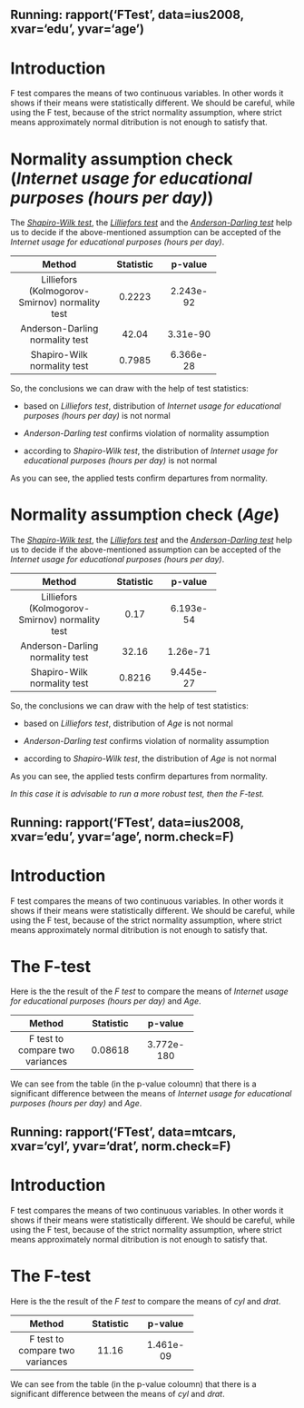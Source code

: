 ##########################################################################
##	 Running: rapport('FTest', data=ius2008, xvar='edu', yvar='age')
##########################################################################

# Introduction


F test compares the means of two continuous variables. In other words it shows if their means were statistically different.
We should be careful, while using the F test, because of the strict normality assumption, where strict means approximately normal ditribution is not enough to satisfy that.




# Normality assumption check (_Internet usage for educational purposes (hours per day)_)


The [_Shapiro-Wilk test_](http://en.wikipedia.org/wiki/Shapiro%E2%80%93Wilk_test), the [_Lilliefors test_](http://en.wikipedia.org/wiki/Lilliefors_test) and the [_Anderson-Darling test_](http://en.wikipedia.org/wiki/Anderson_Darling_test) help us to decide if the above-mentioned assumption can be accepted of the _Internet usage for educational purposes (hours per day)_.




-------------------------------------------------
          Method             Statistic   p-value 
--------------------------- ----------- ---------
        Lilliefors            0.2223    2.243e-92
   (Kolmogorov-Smirnov)                          
      normality test                             

Anderson-Darling normality     42.04    3.31e-90 
           test                                  

Shapiro-Wilk normality test   0.7985    6.366e-28
-------------------------------------------------


So, the conclusions we can draw with the help of test statistics: 
   
 - based on _Lilliefors test_, distribution of _Internet usage for educational purposes (hours per day)_ is not normal
   
 - _Anderson-Darling test_ confirms violation of normality assumption

 - according to _Shapiro-Wilk test_, the distribution of _Internet usage for educational purposes (hours per day)_ is not normal
 


As you can see, the applied tests confirm departures from normality.

# Normality assumption check (_Age_)


The [_Shapiro-Wilk test_](http://en.wikipedia.org/wiki/Shapiro%E2%80%93Wilk_test), the [_Lilliefors test_](http://en.wikipedia.org/wiki/Lilliefors_test) and the [_Anderson-Darling test_](http://en.wikipedia.org/wiki/Anderson_Darling_test) help us to decide if the above-mentioned assumption can be accepted of the _Internet usage for educational purposes (hours per day)_.




-------------------------------------------------
          Method             Statistic   p-value 
--------------------------- ----------- ---------
        Lilliefors             0.17     6.193e-54
   (Kolmogorov-Smirnov)                          
      normality test                             

Anderson-Darling normality     32.16    1.26e-71 
           test                                  

Shapiro-Wilk normality test   0.8216    9.445e-27
-------------------------------------------------


So, the conclusions we can draw with the help of test statistics: 
   
 - based on _Lilliefors test_, distribution of _Age_ is not normal
   
 - _Anderson-Darling test_ confirms violation of normality assumption

 - according to _Shapiro-Wilk test_, the distribution of _Age_ is not normal
 


As you can see, the applied tests confirm departures from normality.



_In this case it is advisable to run a more robust test, then the F-test._





########################################################################################
##	 Running: rapport('FTest', data=ius2008, xvar='edu', yvar='age', norm.check=F)
########################################################################################

# Introduction


F test compares the means of two continuous variables. In other words it shows if their means were statistically different.
We should be careful, while using the F test, because of the strict normality assumption, where strict means approximately normal ditribution is not enough to satisfy that.



# The F-test


Here is the the result of the _F test_ to compare the means of _Internet usage for educational purposes (hours per day)_ and _Age_.


--------------------------------------------
       Method          Statistic   p-value  
--------------------- ----------- ----------
F test to compare two   0.08618   3.772e-180
      variances                             
--------------------------------------------



We can see from the table (in the p-value coloumn) that there is a significant difference between the means of _Internet usage for educational purposes (hours per day)_ and _Age_.



########################################################################################
##	 Running: rapport('FTest', data=mtcars, xvar='cyl', yvar='drat', norm.check=F)
########################################################################################

# Introduction


F test compares the means of two continuous variables. In other words it shows if their means were statistically different.
We should be careful, while using the F test, because of the strict normality assumption, where strict means approximately normal ditribution is not enough to satisfy that.



# The F-test


Here is the the result of the _F test_ to compare the means of _cyl_ and _drat_.


-------------------------------------------
       Method          Statistic   p-value 
--------------------- ----------- ---------
F test to compare two    11.16    1.461e-09
      variances                            
-------------------------------------------



We can see from the table (in the p-value coloumn) that there is a significant difference between the means of _cyl_ and _drat_.